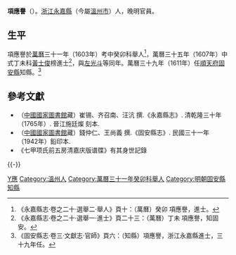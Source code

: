 {{明清人物信息框
| 姓名 = 項應譽
| 原名 =
| 圖片名稱 = 
| 圖片大小 = 220px
| 圖片說明 = 
| 最高職務 = 順天府固安縣知縣
| 國家 = 大明
| 爵位 =
| 籍貫 = [[浙江|浙江]][[永嘉縣|永嘉縣]]
| 族裔 = 漢族
| 旗籍 = 
| 字號 = 
| 室名 = 
| 諡號 = 
| 出生日期 = 生年不詳
| 出生地點 = 
| 逝世日期 = 卒年不詳
| 逝世地點 = 
| 墓葬 =
| 配偶 =
| 親屬 = 
| 出身 = 
*萬曆三十一年癸卯科舉人
*萬曆三十五年丁未科同進士出身
| 經歷 = 
| 著作 =
}}

'''項應譽'''（{{bd|？||？}}）。[[浙江|浙江]][[永嘉縣|永嘉縣]]（今屬[[溫州市|溫州市]]）人，晚明官員。

==生平==
項應譽於[[萬曆|萬曆]]三十一年（1603年）考中癸卯科舉人<ref>《永嘉縣志·卷之二十·選舉二·舉人》頁十：（萬曆）癸卯 項應譽，進士。</ref>，萬曆三十五年（1607年）中式丁未科[[黃士俊|黃士俊]]榜進士<ref>《永嘉縣志·卷之二十·選舉一·進士》頁二十三：（萬曆）丁未 項應譽，知固安。</ref>，與[[左光斗|左光斗]]等同年。萬曆三十九年（1611年）任[[順天府|順天府]][[固安縣|固安縣]]知縣。<ref>《固安縣志·卷三·文獻志·官師》頁六：（知縣）項應譽，浙江永嘉縣進士，三十九年任。</ref>

==參考文獻==
{{reflist}}
*（[[中國國家圖書館|中國國家圖書館]]藏）崔锡、齐召南、汪沆 撰.《永嘉縣志》. 清乾隆三十年（1765年）. 晉江施廷燦 刻本.
*（[[中國國家圖書館|中國國家圖書館]]藏）錢仲仁、王尚義 撰.《固安縣志》. 民國三十一年（1942年）鉛印本.
*《七甲项氏前五房清嘉庆版谱牒》有其身世記錄

{{-}}
{{start box}}
{{s-off}}
{{succession box|[[陳陞|陳陞]]|[[孫延長|孫延長]]|[[順天府|順天府]][[固安縣知縣列表|固安縣知縣]]|<small>萬曆三十九年（1611年）上任</small>}}
{{end box}}

{{萬曆三十五年丁未科殿試金榜}}

{{Authority control}}

{{DEFAULTSORT:Xiang項}}
[[Category:項姓|Y應]]
[[Category:溫州人|Category:溫州人]]
[[Category:萬曆三十一年癸卯科舉人|Category:萬曆三十一年癸卯科舉人]]
[[Category:明朝固安縣知縣|Category:明朝固安縣知縣]]